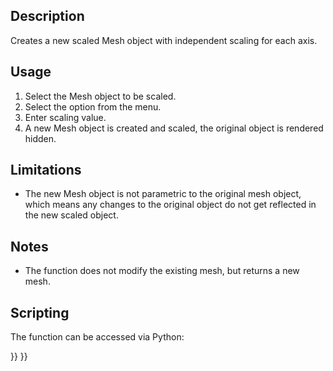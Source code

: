 <languages/>

<div class="mw-translate-fuzzy">
{{Docnav/it
|[[OpenSCAD_MirrorMeshFeature/it|Specchia la mesh]]
|[[OpenSCAD_ResizeMeshFeature/it|Ridimensiona le mesh]]
|[[OpenSCAD_Workbench/it|OpenSCAD]]
|IconL=OpenSCAD_MirrorMeshFeature.svg
|IconC=Workbench_OpenSCAD.svg
|IconR=
}}
</div>

<div class="mw-translate-fuzzy">
{{GuiCommand/it
|Name=OpenSCAD_ScaleMesh
|Name/it=Scala la mesh
|MenuLocation=OpenSCAD → Scala la mesh
|Workbenches=[[OpenSCAD_Workbench/it|OpenSCAD]]
|SeeAlso=
}}
</div>

<div lang="en" dir="ltr" class="mw-content-ltr">
==Description==
</div> 

<div lang="en" dir="ltr" class="mw-content-ltr">
Creates a new scaled Mesh object with independent scaling for each axis.
</div>

<div lang="en" dir="ltr" class="mw-content-ltr">
==Usage==
</div> 

<div lang="en" dir="ltr" class="mw-content-ltr">
# Select the Mesh object to be scaled.
# Select the {{MenuCommand|OpenSCAD → [[Image:OpenSCAD_ScaleMeshFeature.svg|16px]] Scale Mesh Feature}} option from the menu.
# Enter scaling value.
# A new Mesh object is created and scaled, the original object is rendered hidden.
</div>

<div lang="en" dir="ltr" class="mw-content-ltr">
==Limitations==
</div> 

<div lang="en" dir="ltr" class="mw-content-ltr">
* The new Mesh object is not parametric to the original mesh object, which means any changes to the original object do not get reflected in the new scaled object.
</div>

<div lang="en" dir="ltr" class="mw-content-ltr">
==Notes==
</div> 

<div lang="en" dir="ltr" class="mw-content-ltr">
* The function does not modify the existing mesh, but returns a new mesh.
</div>

<div lang="en" dir="ltr" class="mw-content-ltr">
==Scripting==
</div>

<div lang="en" dir="ltr" class="mw-content-ltr">
The function can be accessed via Python:
</div>

{{Code|code=
import OpenSCADUtils
import Mesh
#this assumes an existing object in the document named "Mesh" that you wish to scale
original_mesh = App.ActiveDocument.Mesh
scaled_mesh = OpenSCADUtils.scalemesh(original_mesh.Mesh, FreeCAD.Base.Vector(1,0,0))
Mesh.show(scaled_mesh)
}}


<div class="mw-translate-fuzzy">
{{Docnav/it
|[[OpenSCAD_MirrorMeshFeature/it|Specchia la mesh]]
|[[OpenSCAD_ResizeMeshFeature/it|Ridimensiona le mesh]]
|[[OpenSCAD_Workbench/it|OpenSCAD]]
|IconL=OpenSCAD_MirrorMeshFeature.svg
|IconC=Workbench_OpenSCAD.svg
|IconR=
}}
</div>

{{OpenSCAD_Tools_navi{{#translation:}}}}
{{Userdocnavi{{#translation:}}}}